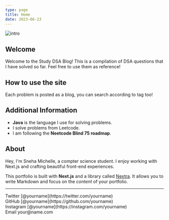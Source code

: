 ```yaml
---
type: page
title: Home
date: 2023-06-23
---
```


<Image src="/images/photo3.jpg" alt="intro" width={640} height={320}/>

## Welcome
Welcome to the Study DSA Blog! This is a compilation of DSA questions that I have solved so far. Feel free to use them as reference!

## How to use the site 
Each problem is posted as a blog, you can search according to tag too!

## Additional Information
* **Java** is the language I use for solving problems. 
* I solve problems from Leetcode. 
* I am following the **Neetcode Blind 75 roadmap**. 

## About

Hey, I'm Sneha Michelle, a compter science student. I enjoy working with Next.js and crafting beautiful front-end experiences.

This portfolio is built with **Next.js** and a library called [Nextra](https://nextra.vercel.app/). It allows you to write Markdown and focus on the _content_ of your portfolio.


---

<div>
  Twitter [@yourname](https://twitter.com/yourname)
  <br />
  GitHub [@yourname](https://github.com/yourname)
  <br />
  Instagram [@yourname](https://instagram.com/yourname)
  <br />
  Email your@name.com
</div>
